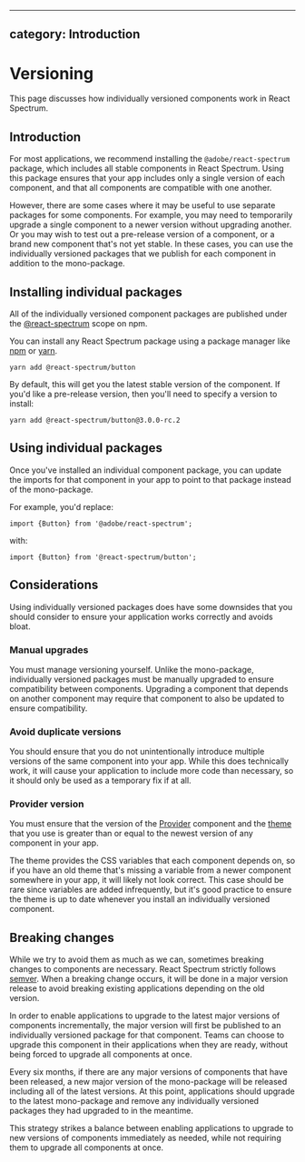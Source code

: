 <!-- Copyright 2020 Adobe. All rights reserved.
This file is licensed to you under the Apache License, Version 2.0 (the "License");
you may not use this file except in compliance with the License. You may obtain a copy
of the License at http://www.apache.org/licenses/LICENSE-2.0
Unless required by applicable law or agreed to in writing, software distributed under
the License is distributed on an "AS IS" BASIS, WITHOUT WARRANTIES OR REPRESENTATIONS
OF ANY KIND, either express or implied. See the License for the specific language
governing permissions and limitations under the License. -->


---
category: Introduction
---

# Versioning

This page discusses how individually versioned components work in React Spectrum.

## Introduction

For most applications, we recommend installing the `@adobe/react-spectrum`
package, which includes all stable components in React Spectrum. Using this
package ensures that your app includes only a single version of each component,
and that all components are compatible with one another.

However, there are some cases where it may be useful to use separate
packages for some components. For example, you may need to temporarily upgrade a
single component to a newer version without upgrading another. Or you may wish to
test out a pre-release version of a component, or a brand new component that's not
yet stable. In these cases, you can use the individually versioned packages that
we publish for each component in addition to the mono-package.

## Installing individual packages

All of the individually versioned component packages are published under the
[@react-spectrum](https://www.npmjs.com/org/react-spectrum) scope on npm.

You can install any React Spectrum package using a package manager like
[npm](https://docs.npmjs.com/cli/npm) or [yarn](https://classic.yarnpkg.com/lang/en/).

```
yarn add @react-spectrum/button
```

By default, this will get you the latest stable version of the component.
If you'd like a pre-release version, then you'll need to specify a version
to install:

```
yarn add @react-spectrum/button@3.0.0-rc.2
```

## Using individual packages

Once you've installed an individual component package, you can update the imports
for that component in your app to point to that package instead of the mono-package.

For example, you'd replace:

```tsx
import {Button} from '@adobe/react-spectrum';
```

with:

```tsx
import {Button} from '@react-spectrum/button';
```

## Considerations

Using individually versioned packages does have some downsides that you should consider
to ensure your application works correctly and avoids bloat.

### Manual upgrades

You must manage versioning yourself. Unlike the mono-package, individually
versioned packages must be manually upgraded to ensure compatibility between
components. Upgrading a component that depends on another component may require
that component to also be updated to ensure compatibility.

### Avoid duplicate versions

You should ensure that you do not unintentionally introduce multiple versions of
the same component into your app. While this does technically work, it will
cause your application to include more code than necessary, so it should only
be used as a temporary fix if at all.

### Provider version

You must ensure that the version of the [Provider](Provider.html) component
and the [theme](theming.html) that you use is greater than or equal to the
newest version of any component in your app.

The theme provides the CSS variables that each component depends on, so if you
have an old theme that's missing a variable from a newer component somewhere
in your app, it will likely not look correct. This case should be rare since
variables are added infrequently, but it's good practice to ensure the theme
is up to date whenever you install an individually versioned component.

## Breaking changes

While we try to avoid them as much as we can, sometimes breaking changes to
components are necessary. React Spectrum strictly follows [semver](https://semver.org).
When a breaking change occurs, it will be done in a major version release
to avoid breaking existing applications depending on the old version.

In order to enable applications to upgrade to the latest major versions
of components incrementally, the major version will first be
published to an individually versioned package for that component.
Teams can choose to upgrade this component in their applications
when they are ready, without being forced to upgrade all components at once.

Every six months, if there are any major versions of components that have been released,
a new major version of the mono-package will be released including all of
the latest versions. At this point, applications should upgrade to the latest
mono-package and remove any individually versioned packages they had upgraded
to in the meantime.

This strategy strikes a balance between enabling applications to upgrade to
new versions of components immediately as needed, while not requiring them to upgrade
all components at once.
